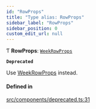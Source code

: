 ```yaml
---
id: "RowProps"
title: "Type alias: RowProps"
sidebar_label: "RowProps"
sidebar_position: 0
custom_edit_url: null
---
```


Ƭ **RowProps**: [`WeekRowProps`](/api/interfaces/WeekRowProps.md)

**`Deprecated`**

Use [WeekRowProps](/api/interfaces/WeekRowProps.md) instead.

#### Defined in

[src/components/deprecated.ts:31](https://github.com/gpbl/react-day-picker/blob/cd80be68f/src/components/deprecated.ts#L31)

